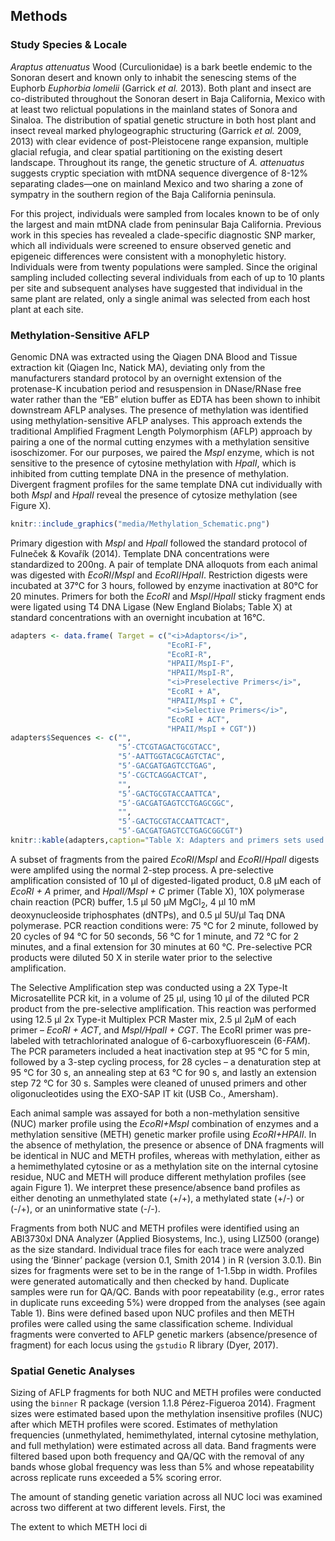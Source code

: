## Methods

### Study Species & Locale

*Araptus attenuatus* Wood (Curculionidae) is a bark beetle endemic to the Sonoran desert and known only to inhabit the senescing stems of the Euphorb *Euphorbia lomelii* (Garrick *et al.* 2013).  Both plant and insect are co-distributed throughout the Sonoran desert in Baja California, Mexico with at least two relictual populations in the mainland states of Sonora and Sinaloa.  The distribution of spatial genetic structure in both host plant and insect reveal marked phylogeographic structuring (Garrick *et al.* 2009, 2013) with clear evidence of post-Pleistocene range expansion, multiple glacial refugia, and clear spatial partitioning on the existing desert landscape.  Throughout its range, the genetic structure of *A. attenuatus* suggests cryptic speciation with mtDNA sequence divergence of 8-12% separating clades—one on mainland Mexico and two sharing a zone of sympatry in the southern region of the Baja California peninsula.  

For this project, individuals were sampled from locales known to be of only the largest and main mtDNA clade from peninsular Baja California.  Previous work in this species has revealed a clade-specific diagnostic SNP marker, which all individuals were screened to ensure observed genetic and epigeneic differences were consistent with a monophyletic history.  Individuals were from twenty populations were sampled.  Since the original sampling included collecting several individuals from each of up to 10 plants per site and subsequent analyses have suggested that individual in the same plant are related, only a single animal was selected from each host plant at each site.

### Methylation-Sensitive AFLP 

Genomic DNA was extracted using the Qiagen DNA Blood and Tissue extraction kit (Qiagen Inc, Natick MA), deviating only from the manufacturers standard protocol by an overnight extension of the protenase-K incubation period and resuspension in DNase/RNase free water rather than the "EB" elution buffer as EDTA has been shown to inhibit downstream AFLP analyses.  The presence of methylation was identified using methylation-sensitive AFLP analyses.  This approach extends the traditional Amplified Fragment Length Polymorphism (AFLP) approach by pairing a one of the normal cutting enzymes with a methylation sensitive isoschizomer.  For our purposes, we paired the *MspI* enzyme, which is not sensitive to the presence of cytosine methylation with *HpaII*, which is inhibited from cutting template DNA in the presence of methylation.  Divergent fragment profiles for the same template DNA cut individually with both *MspI* and *HpaII* reveal the presence of cytosize methylation (see Figure X).  

```r
knitr::include_graphics("media/Methylation_Schematic.png")
```

Primary digestion with *MspI* and *HpaII* followed the standard protocol of Fulneček & Kovařík (2014).  Template DNA concentrations were standardized to 200ng.  A pair of template DNA alloquots from each animal was digested with *EcoRI*/*MspI* and *EcoRI*/*HpaII*.  Restriction digests were incubated at 37&deg;C for 3 hours, followed by enzyme inactivation at 80&deg;C for 20 minutes.  Primers for both the *EcoRI* and *MspI*/*HpaII* sticky fragment ends were ligated using T4 DNA Ligase (New England Biolabs; Table X) at standard concentrations with an overnight incubation at 16&deg;C.


```r
adapters <- data.frame( Target = c("<i>Adaptors</i>",
                                   "EcoRI-F",
                                   "EcoRI-R",
                                   "HPAII/MspI-F",
                                   "HPAII/MspI-R",
                                   "<i>Preselective Primers</i>",
                                   "EcoRI + A",
                                   "HPAII/MspI + C",
                                   "<i>Selective Primers</i>",
                                   "EcoRI + ACT",
                                   "HPAII/MspI + CGT"))
adapters$Sequences <- c("",
                        "5’-CTCGTAGACTGCGTACC",
                        "5’-AATTGGTACGCAGTCTAC",
                        "5’-GACGATGAGTCCTGAG",
                        "5’-CGCTCAGGACTCAT",
                        "",
                        "5’-GACTGCGTACCAATTCA",
                        "5’-GACGATGAGTCCTGAGCGGC",
                        "",
                        "5’-GACTGCGTACCAATTCACT",
                        "5’-GACGATGAGTCCTGAGCGGCGT")
knitr::kable(adapters,caption="Table X: Adapters and primers sets used for msAFLP band selection.")
```

A subset of fragments from the paired *EcoRI*/*MspI* and *EcoRI*/*HpaII* digests were amplifed using the normal 2-step process.  A pre-selective amplification consisted of 10 µl of digested-ligated product, 0.8 µM each of *EcoRI + A* primer, and *HpaII/MspI + C* primer (Table X), 10X polymerase chain reaction (PCR) buffer, 1.5 µl 50 µM MgCl<sub>2</sub>, 4 µl 10 mM deoxynucleoside triphosphates (dNTPs), and 0.5 µl 5U/µl Taq DNA polymerase. PCR reaction conditions were: 75 °C for 2 minute, followed by 20 cycles of 94 °C for 50 seconds, 56 °C for 1 minute, and 72 °C for 2 minutes, and a final extension for 30 minutes at 60 °C.  Pre-selective PCR products were diluted 50 X in sterile water prior to the selective amplification.

The Selective Amplification step was conducted using a 2X Type-It Microsatellite PCR kit, in a volume of 25 µl, using 10 µl of the diluted PCR product from the pre-selective amplification. This reaction was performed using 12.5 µl 2x Type-it Multiplex PCR Master mix, 2.5 µl 2µM of each primer – *EcoRI + ACT*, and *MspI/HpaII + CGT*. The EcoRI primer was pre-labeled with tetrachlorinated analogue of 6-carboxyfluorescein (6-*FAM*). The PCR parameters included a heat inactivation step at 95 °C for 5 min, followed by a 3-step cycling process, for 28 cycles – a denaturation step at 95 °C for 30 s, an annealing step at 63 °C for 90 s, and lastly an extension step 72 °C for 30 s. Samples were cleaned of unused primers and other oligonucleotides using the EXO-SAP IT kit (USB Co., Amersham).

Each animal sample was assayed for both a non-methylation sensitive (NUC) marker profile using the *EcoRI+MspI* combination of enzymes and a methylation sensitive (METH) genetic marker profile using *EcoRI+HPAII*.  In the absence of methylation, the presence or absence of DNA fragments will be identical in NUC and METH profiles, whereas with methylation, either as a hemimethylated cytosine or as a methylation site on the internal cytosine residue, NUC and METH will produce different methylation profiles (see again Figure 1). We interpret these presence/absence band profiles as either denoting an unmethylated state (+/+), a methylated state (+/-) or (-/+), or an uninformative state (-/-).

Fragments from both NUC and METH profiles were identified using an ABI3730xl DNA Analyzer (Applied Biosystems, Inc.), using LIZ500 (orange) as the size standard.  Individual trace files for each trace were analyzed using the ‘Binner’ package (version 0.1, Smith 2014 ) in R (version 3.0.1).  Bin sizes for fragments were set to be in the range of 1-1.5bp in width.  Profiles were generated automatically and then checked by hand.  Duplicate samples were run for QA/QC.  Bands with poor repeatability (e.g., error rates in duplicate runs exceeding 5%) were dropped from the analyses (see again Table 1).  Bins were defined based upon NUC profiles and then METH profiles were called using the same classification scheme.  Individual fragments were converted to AFLP genetic markers (absence/presence of fragment) for each locus using the `gstudio` R library (Dyer, 2017). 

### Spatial Genetic Analyses

Sizing of AFLP fragments for both NUC and METH profiles were conducted using the `binner` R package (version 1.1.8 Pérez-Figueroa 2014).  Fragment sizes were estimated based upon the methylation insensitive profiles (NUC) after which METH profiles were scored.  Estimates of methylation frequencies (unmethylated, hemimethylated, internal cytosine methylation, and full methylation) were estimated across all data.  Band fragments were filtered based upon both frequency and QA/QC with the removal of any bands whose global frequency was less than 5% and whose repeatability across replicate runs exceeded a 5% scoring error.  

The amount of standing genetic variation across all NUC loci was examined across two different at two different levels. First, the 


The extent to which METH loci di


  
